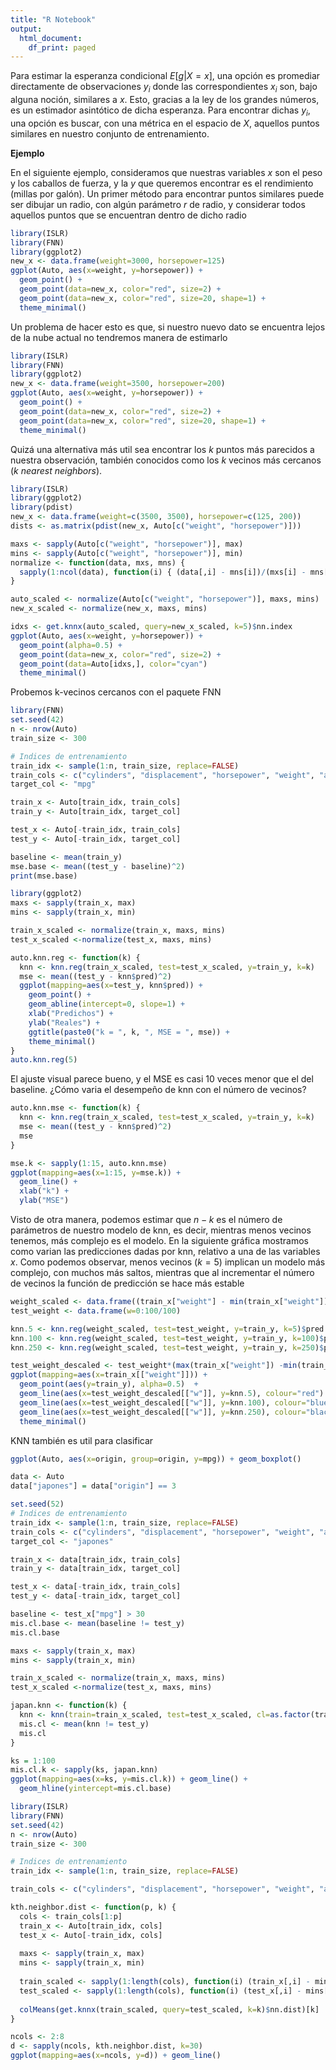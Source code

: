 ```yaml
---
title: "R Notebook"
output:
  html_document:
    df_print: paged
---
```


Para estimar la esperanza condicional $E[g | X = x]$, una opción es promediar directamente de observaciones $y_i$ donde las correspondientes $x_i$ son, bajo alguna noción, similares a $x$. Esto, gracias a la ley de los grandes números, es un estimador asintótico de dicha esperanza. Para encontrar dichas $y_i$, una opción es buscar, con una métrica en el espacio de $X$, aquellos puntos similares en nuestro conjunto de entrenamiento.

**Ejemplo**

En el siguiente ejemplo, consideramos que nuestras variables $x$ son el peso y los caballos de fuerza, y la $y$ que queremos encontrar es el rendimiento (millas por galón). Un primer método para encontrar puntos similares puede ser dibujar un radio, con algún parámetro $r$ de radio, y considerar todos aquellos puntos que se encuentran dentro de dicho radio

```r
library(ISLR)
library(FNN)
library(ggplot2)
new_x <- data.frame(weight=3000, horsepower=125)
ggplot(Auto, aes(x=weight, y=horsepower)) + 
  geom_point() + 
  geom_point(data=new_x, color="red", size=2) + 
  geom_point(data=new_x, color="red", size=20, shape=1) + 
  theme_minimal()
```

Un problema de hacer esto es que, si nuestro nuevo dato se encuentra lejos de la nube actual no tendremos manera de estimarlo

```r
library(ISLR)
library(FNN)
library(ggplot2)
new_x <- data.frame(weight=3500, horsepower=200)
ggplot(Auto, aes(x=weight, y=horsepower)) + 
  geom_point() + 
  geom_point(data=new_x, color="red", size=2) + 
  geom_point(data=new_x, color="red", size=20, shape=1) + 
  theme_minimal()
```

Quizá una alternativa más util sea encontrar los $k$ puntos más parecidos a nuestra observación, también conocidos como los $k$ vecinos más cercanos (_k nearest neighbors_).

```r
library(ISLR)
library(ggplot2)
library(pdist)
new_x <- data.frame(weight=c(3500, 3500), horsepower=c(125, 200))
dists <- as.matrix(pdist(new_x, Auto[c("weight", "horsepower")]))

maxs <- sapply(Auto[c("weight", "horsepower")], max)
mins <- sapply(Auto[c("weight", "horsepower")], min)
normalize <- function(data, mxs, mns) { 
  sapply(1:ncol(data), function(i) { (data[,i] - mns[i])/(mxs[i] - mns[i])})
}

auto_scaled <- normalize(Auto[c("weight", "horsepower")], maxs, mins)
new_x_scaled <- normalize(new_x, maxs, mins)

idxs <- get.knnx(auto_scaled, query=new_x_scaled, k=5)$nn.index
ggplot(Auto, aes(x=weight, y=horsepower)) + 
  geom_point(alpha=0.5) + 
  geom_point(data=new_x, color="red", size=2) + 
  geom_point(data=Auto[idxs,], color="cyan")
  theme_minimal()
```

Probemos k-vecinos cercanos con el paquete FNN


```r
library(FNN)
set.seed(42)
n <- nrow(Auto)
train_size <- 300

# Indices de entrenamiento
train_idx <- sample(1:n, train_size, replace=FALSE)
train_cols <- c("cylinders", "displacement", "horsepower", "weight", "acceleration", "year", "origin")
target_col <- "mpg"

train_x <- Auto[train_idx, train_cols]
train_y <- Auto[train_idx, target_col]

test_x <- Auto[-train_idx, train_cols]
test_y <- Auto[-train_idx, target_col]

baseline <- mean(train_y)
mse.base <- mean((test_y - baseline)^2)
print(mse.base)
```

```r
library(ggplot2)
maxs <- sapply(train_x, max)
mins <- sapply(train_x, min)

train_x_scaled <- normalize(train_x, maxs, mins)
test_x_scaled <-normalize(test_x, maxs, mins)

```


```r
auto.knn.reg <- function(k) {
  knn <- knn.reg(train_x_scaled, test=test_x_scaled, y=train_y, k=k)
  mse <- mean((test_y - knn$pred)^2)
  ggplot(mapping=aes(x=test_y, knn$pred)) + 
    geom_point() +
    geom_abline(intercept=0, slope=1) + 
    xlab("Predichos") + 
    ylab("Reales") +
    ggtitle(paste0("k = ", k, ", MSE = ", mse)) + 
    theme_minimal() 
}
auto.knn.reg(5)
```

El ajuste visual parece bueno, y el MSE es casi 10 veces menor que el del baseline. ¿Cómo varia el desempeño de knn con el número de vecinos?

```r
auto.knn.mse <- function(k) {
  knn <- knn.reg(train_x_scaled, test=test_x_scaled, y=train_y, k=k)
  mse <- mean((test_y - knn$pred)^2)
  mse
}

mse.k <- sapply(1:15, auto.knn.mse)
ggplot(mapping=aes(x=1:15, y=mse.k)) + 
  geom_line() + 
  xlab("k") + 
  ylab("MSE")
```

Visto de otra manera, podemos estimar que $n-k$ es el número de parámetros de nuestro modelo de knn, es decir, mientras menos vecinos tenemos, más complejo es el modelo. En la siguiente gráfica mostramos como varian las predicciones dadas por knn, relativo a una de las variables $x$. Como podemos observar, menos vecinos ($k=5$) implican un modelo más complejo, con muchos más saltos, mientras que al incrementar el número de vecinos la función de predicción se hace más estable

```r
weight_scaled <- data.frame((train_x["weight"] - min(train_x["weight"]))/(max(train_x["weight"]) - min(train_x["weight"])))
test_weight <- data.frame(w=0:100/100)

knn.5 <- knn.reg(weight_scaled, test=test_weight, y=train_y, k=5)$pred
knn.100 <- knn.reg(weight_scaled, test=test_weight, y=train_y, k=100)$pred
knn.250 <- knn.reg(weight_scaled, test=test_weight, y=train_y, k=250)$pred

test_weight_descaled <- test_weight*(max(train_x["weight"]) -min(train_x["weight"])) + min(train_x["weight"])
ggplot(mapping=aes(x=train_x[["weight"]])) + 
  geom_point(aes(y=train_y), alpha=0.5)  +
  geom_line(aes(x=test_weight_descaled[["w"]], y=knn.5), colour="red") + 
  geom_line(aes(x=test_weight_descaled[["w"]], y=knn.100), colour="blue") + 
  geom_line(aes(x=test_weight_descaled[["w"]], y=knn.250), colour="black") + 
  theme_minimal()
```

KNN también es util para clasificar

```r
ggplot(Auto, aes(x=origin, group=origin, y=mpg)) + geom_boxplot()
```

```r
data <- Auto
data["japones"] = data["origin"] == 3

set.seed(52)
# Indices de entrenamiento
train_idx <- sample(1:n, train_size, replace=FALSE)
train_cols <- c("cylinders", "displacement", "horsepower", "weight", "acceleration", "year", "mpg")
target_col <- "japones"

train_x <- data[train_idx, train_cols]
train_y <- data[train_idx, target_col]

test_x <- data[-train_idx, train_cols]
test_y <- data[-train_idx, target_col]

baseline <- test_x["mpg"] > 30
mis.cl.base <- mean(baseline != test_y)
mis.cl.base
```

```r
maxs <- sapply(train_x, max)
mins <- sapply(train_x, min)

train_x_scaled <- normalize(train_x, maxs, mins)
test_x_scaled <-normalize(test_x, maxs, mins)

japan.knn <- function(k) {
  knn <- knn(train=train_x_scaled, test=test_x_scaled, cl=as.factor(train_y), k=k)
  mis.cl <- mean(knn != test_y)
  mis.cl
}

ks = 1:100
mis.cl.k <- sapply(ks, japan.knn)
ggplot(mapping=aes(x=ks, y=mis.cl.k)) + geom_line() + 
  geom_hline(yintercept=mis.cl.base)
```

```r
library(ISLR)
library(FNN)
set.seed(42)
n <- nrow(Auto)
train_size <- 300

# Indices de entrenamiento
train_idx <- sample(1:n, train_size, replace=FALSE)
```

```r
train_cols <- c("cylinders", "displacement", "horsepower", "weight", "acceleration", "year", "origin", "mpg")

kth.neighbor.dist <- function(p, k) {
  cols <- train_cols[1:p] 
  train_x <- Auto[train_idx, cols]
  test_x <- Auto[-train_idx, cols]
  
  maxs <- sapply(train_x, max)
  mins <- sapply(train_x, min)
  
  train_scaled <- sapply(1:length(cols), function(i) (train_x[,i] - mins[i])/(maxs[i] - mins[i]))
  test_scaled <- sapply(1:length(cols), function(i) (test_x[,i] - mins[i])/(maxs[i] - mins[i]))
  
  colMeans(get.knnx(train_scaled, query=test_scaled, k=k)$nn.dist)[k]
}

ncols <- 2:8
d <- sapply(ncols, kth.neighbor.dist, k=30)
ggplot(mapping=aes(x=ncols, y=d)) + geom_line()

```